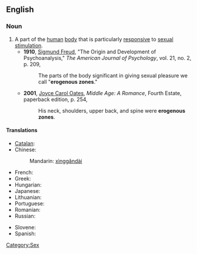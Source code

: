 ==English==

===Noun===
{{wikipedia}}
{{en-noun|sg=[[erogenous]] [[zone]]}}

# A part of the [[human]] [[body]] that is particularly [[responsive]] to [[sexual]] [[stimulation]].
#* '''1910''', [[w:Sigmund_Freud|Sigmund Freud]], "The Origin and Development of Psychoanalysis," ''The American Journal of Psychology'', vol. 21, no. 2, p. 209,
#*: The parts of the body significant in giving sexual pleasure we call "'''erogenous zones'''."
#* '''2001''', [[w:Joyce Carol Oates|Joyce Carol Oates]], ''Middle Age: A Romance'', Fourth Estate, paperback edition, p. 254,
#*: His neck, shoulders, upper back, and spine were '''erogenous zones'''.

====Translations====
{{trans-top|erogenous zone}}
* [[Catalan]]: {{t-|ca|zona erògena|f}}
* Chinese: {{zh-ts|性感帶|性感带}}
*: Mandarin: [[xìnggǎndài]]
* French: {{t-|fr|zone érogène|f}}
* Greek: {{t|el|ερωτογενή ζώνη|f|sc=Grek}}
* Hungarian: {{t-|hu|erogén zóna}}
* Japanese: {{t|ja|性感帯|tr=[[せいかんたい]], [[seikantai]]|sc=Jpan}}
* Lithuanian: {{t-|lt|erogeninė zona|f|xs=Lithuanian}}
* Portuguese: {{t-|pt|zona erógena|f}}
* Romanian: {{t-|ro|zonă erogenă|f}}
* Russian: {{t|ru|эрогенная зона|f|sc=Cyrl}}
{{trans-mid}}
* Slovene: {{t-|sl|erogena cona|f}}
* Spanish: {{t-|es|zona erógena|f}}
{{trans-bottom}}

[[Category:Sex]]